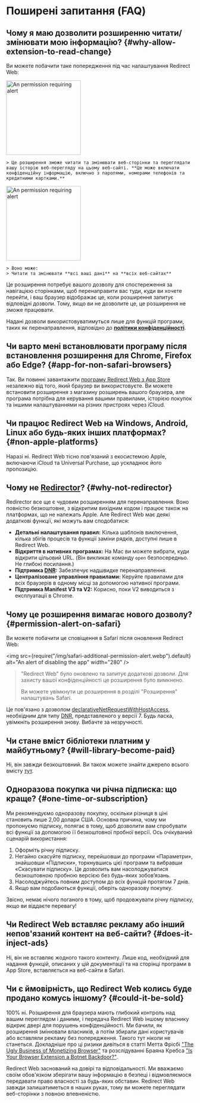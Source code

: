 
# Поширені запитання (FAQ)

## Чому я маю дозволити розширенню читати/змінювати мою інформацію? {#why-allow-extension-to-read-change}

Ви можете побачити таке попередження під час налаштування Redirect Web:

<IfBrowserStore stores='appStore'>
    <Image src={PermissionAlertSafari} alt="An permission requiring alert" width="200" margin="0 0 16px 0" hasShadow={true} />

    > Це розширення зможе читати та змінювати веб-сторінки та переглядати вашу історію веб-перегляду на цьому веб-сайті. **Це може включати конфіденційну інформацію, включно з паролями, номерами телефонів та кредитними картками.**
</IfBrowserStore>

<IfBrowserStore stores='appStore' includes={false}>
    <Image src={PermissionAlertChrome} alt="An permission requiring alert" height="200" hasRoundedCorners={true} hasShadow={true} margin="0 0 16px 0" />

    > Воно може:  
    > Читати та змінювати **всі ваші дані** на **всіх веб-сайтах**
</IfBrowserStore>

Це розширення потребує вашого дозволу для спостереження за навігацією сторінками, щоб перенаправити вас туди, куди ви хочете перейти, і ваш браузер відображає це, коли розширення запитує відповідні дозволи. Тому, якщо ви не дозволите це, це розширення не зможе працювати.

Надані дозволи використовуватимуться лише для функцій програми, таких як перенаправлення, відповідно до **[політики конфіденційності](./privacy-policy)**.

## Чи варто мені встановлювати програму після встановлення розширення для Chrome, Firefox або Edge? {#app-for-non-safari-browsers}

Так. Ви повинні завантажити [програму Redirect Web з App Store](https://apps.apple.com/app/id1571283503) незалежно від того, який браузер ви використовуєте. Ви можете встановити розширення з магазину розширень вашого браузера, але програма потрібна для керування вашими правилами, історією покупок та іншими налаштуваннями на різних пристроях через iCloud.

## Чи працює Redirect Web на Windows, Android, Linux або будь-яких інших платформах? {#non-apple-platforms}

Наразі ні. Redirect Web тісно пов'язаний з екосистемою Apple, включаючи iCloud та Universal Purchase, що ускладнює його пропозицію.

## Чому не [Redirector](https://github.com/einaregilsson/Redirector)? {#why-not-redirector}

Redirector все ще є чудовим розширенням для перенаправлення. Воно повністю безкоштовне, з відкритим вихідним кодом і працює також на платформах, що не належать Apple. Але Redirect Web має деякі додаткові функції, які можуть вам сподобатися:

*   **Детальні налаштування правил:** Кілька шаблонів виключення, кілька збігів процесів та функції заміни рядків, доступні лише в Redirect Web.
*   **Відкриття в нативних програмах:** На Mac ви можете вибрати, куди відкрити цільовий URL. (Він викликає команду `open` безпосередньо. Не глибокі посилання.)
*   **Підтримка [DNR](https://blog.mozilla.org/addons/2023/05/17/declarativenetrequest-available-in-firefox/):** Забезпечує надшвидке перенаправлення.
*   **Централізоване управління правилами:** Керуйте правилами для всіх браузерів в одному місці за допомогою нативної програми.
*   **Підтримка Manifest V3 та V2:** Корисно, поки V2 виводиться з експлуатації в Chrome.

## Чому це розширення вимагає нового дозволу? {#permission-alert-on-safari}

Ви можете побачити це сповіщення в Safari після оновлення Redirect Web:

<img src={require("/img/safari-additional-permission-alert.webp").default} alt="An alert of disabling the app" width="280" />

> "Redirect Web" було оновлено та запитує додаткові дозволи. Для захисту вашої конфіденційності це розширення було вимкнено.
>
> Ви можете увімкнути це розширення в розділі "Розширення" налаштувань Safari.

Це пов'язано з дозволом [declarativeNetRequestWithHostAccess](https://developer.apple.com/documentation/safariservices/safari_web_extensions/blocking_content_with_your_safari_web_extension), необхідним для типу [DNR](./rule-settings#type), представленого у версії 7. Будь ласка, увімкніть розширення знову. Вибачте за незручності.

## Чи стане вміст бібліотеки платним у майбутньому? {#will-library-become-paid}

Ні, він завжди безкоштовний. Ви також можете знайти джерело всього вмісту [тут](https://github.com/mshibanami/redirect-web/tree/main/library).

## Одноразова покупка чи річна підписка: що краще? {#one-time-or-subscription}

Ми рекомендуємо одноразову покупку, оскільки різниця в ціні становить лише 2,00 долари США.
Основна причина, чому ми пропонуємо підписку, полягає в тому, щоб дозволити вам спробувати всі функції за допомогою її безкоштовної пробної версії. Ось очікуваний сценарій використання:

1.  Оформіть річну підписку.
2.  Негайно скасуйте підписку, перейшовши до програми «Параметри», знайшовши «Підписки», торкнувшись цієї програми та вибравши «Скасувати підписку». Це дозволить вам насолоджуватися безкоштовною пробною версією без будь-яких зобов’язань.
3.  Насолоджуйтесь повним доступом до всіх функцій протягом 7 днів.
4.  Якщо вам подобаються функції, оберіть одноразову покупку.

Звісно, немає нічого поганого в тому, щоб продовжувати річну підписку, якщо ви віддаєте перевагу!

## Чи Redirect Web вставляє рекламу або інший непов'язаний контент на веб-сайти? {#does-it-inject-ads}

Ні, він не вставляє жодного такого контенту. Лише код, необхідний для надання функцій, описаних у цій документації та на сторінці програми в App Store, вставляється на веб-сайти в Safari.

## Чи є ймовірність, що Redirect Web колись буде продано комусь іншому? {#could-it-be-sold}

100% ні. Розширення для браузера мають глибокий контроль над вашим переглядом і даними, і передача Redirect Web іншому власнику відкриє двері для порушень конфіденційності. Ми бачили, як розширення змінювали власників, а потім збирали дані користувачів або вставляли рекламу без попередження. Такого тут ніколи не станеться. Докладніше про ці ризики дивіться в статті Метта Фрісбі ["The Ugly Business of Monetizing Browser"](https://mattfrisbie.substack.com/p/the-ugly-business-of-monetizing-browser) та розслідуванні Браяна Кребса ["Is Your Browser Extension a Botnet Backdoor?"](https://krebsonsecurity.com/2021/03/is-your-browser-extension-a-botnet-backdoor/).

Redirect Web заснований на довірі та відповідальності. Ми вважаємо своїм обов'язком зберігати вашу інформацію в безпеці і відмовляємося передавати право власності за будь-яких обставин. Redirect Web завжди залишатиметься в наших руках, тому ви можете переглядати веб-сторінки з повною впевненістю.